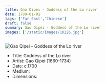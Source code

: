 ```yaml
---
title: Gao Qipei - Goddess of the Lo river
date: 1700-01-01
tags: ['Far East','Chinese']
draft: false
summary: Gao Qipei - Goddess of the Lo river
images: ['/static/images/10226.jpg']
---
```


![Gao Qipei - Goddess of the Lo river](/static/images/10226.jpg)

* Title: Goddess of the Lo river
* Artist: Gao Qipei (1660-1734)
* Date: c.1700
* Medium: 
* Dimensions: 


